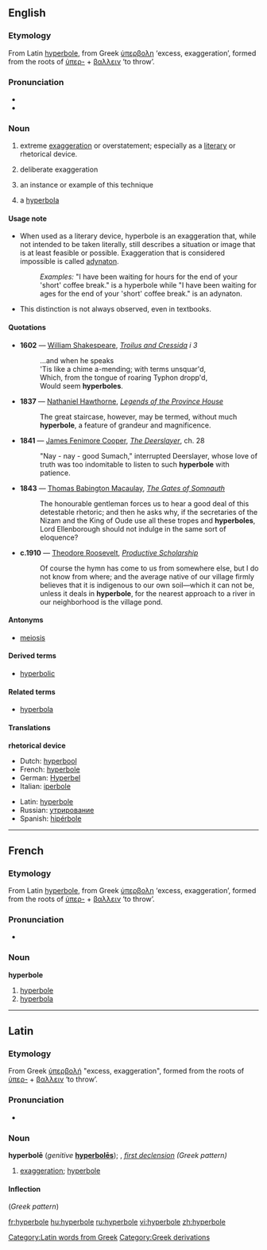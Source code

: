 {{wikipedia}}
==English==

===Etymology===
From Latin [[hyperbole#Latin|hyperbole]], from Greek [[ὑπερβολη]] ‘excess, exaggeration’, formed from the roots of [[ὑπερ-]] + [[βαλλειν]] ‘to throw’.

===Pronunciation===
*{{IPA|/haɪ'pɜ:bəli/}}
*{{audio|en-us-hyperbole.ogg|Audio (US)}}

===Noun===
{{en-noun}}

# {{uncountable}} extreme [[exaggeration]] or overstatement; especially as a [[literary]] or rhetorical device.
# {{uncountable}} deliberate exaggeration
# {{countable}} an instance or example of this technique
# {{countable}} {{obsolete}} a [[hyperbola]]

====Usage note====
*When used as a literary device, hyperbole is an exaggeration that, while not intended to be taken literally, still describes a situation or image that is at least feasible or possible. Exaggeration that is considered impossible is called [[adynaton]].
*:''Examples:'' "I have been waiting for hours for the end of your 'short' coffee break." is a hyperbole while "I have been waiting for ages for the end of your 'short' coffee break." is an adynaton.
*This distinction is not always observed, even in textbooks.

====Quotations====
{{timeline|
1600s=1602|
1800s=1837 1841 1843|
1900s=1910}}
*'''1602''' — [[w:William Shakespeare|William Shakespeare]], ''[[s:Troilus and Cressida|Troilus and Cressida]] i 3''
*:...and when he speaks<br/>'Tis like a chime a-mending; with terms unsquar'd,<br/>Which, from the tongue of roaring Typhon dropp'd,<br/>Would seem '''hyperboles'''.
*'''1837''' — [[w:Nathaniel Hawthorne|Nathaniel Hawthorne]], ''[[s:Legends of the Province House|Legends of the Province House]]''
*:The great staircase, however, may be termed, without much '''hyperbole''', a feature of grandeur and magnificence.
*'''1841''' — [[w:James Fenimore Cooper|James Fenimore Cooper]], ''[[s:The Deerslayer|The Deerslayer]]'', ch. 28
*:"Nay - nay - good Sumach," interrupted Deerslayer, whose love of truth was too indomitable to listen to such '''hyperbole''' with patience.
*'''1843''' — [[w:Thomas Babington Macaulay|Thomas Babington Macaulay]], ''[[s:The Gates of Somnauth|The Gates of Somnauth]]''
*:The honourable gentleman forces us to hear a good deal of this detestable rhetoric; and then he asks why, if the secretaries of the Nizam and the King of Oude use all these tropes and '''hyperboles''', Lord Ellenborough should not indulge in the same sort of eloquence?
*'''c.1910''' — [[w:Theodore Roosevelt|Theodore Roosevelt]], ''[[s:Productive Scholarship|Productive Scholarship]]''
*:Of course the hymn has come to us from somewhere else, but I do not know from where; and the average native of our village firmly believes that it is indigenous to our own soil—which it can not be, unless it deals in '''hyperbole''', for the nearest approach to a river in our neighborhood is the village pond.

====Antonyms====
*[[meiosis]]

====Derived terms====
*[[hyperbolic]]

====Related terms====
*[[hyperbola]]

====Translations====
'''rhetorical device'''
{{top}}
*Dutch: [[hyperbool]]
*French: [[hyperbole#French|hyperbole]] {{f}}
*German: [[Hyperbel]] {{f}}
*Italian: [[iperbole]] {{f}}
{{mid}}
*Latin: [[hyperbole#Latin|hyperbole]] {{f}}
*Russian: [[утрирование]] {{n}}
*Spanish: [[hipérbole]] {{f}}
{{bottom}}

----

==French==

===Etymology===
From Latin [[hyperbole#Latin|hyperbole]], from Greek [[ὑπερβολη]] ‘excess, exaggeration’, formed from the roots of [[ὑπερ-]] + [[βαλλειν]] ‘to throw’.

===Pronunciation===
*{{IPA|/ipɛʀbɔl/}}

===Noun===
'''hyperbole''' {{f}}

# [[hyperbole#English|hyperbole]]
# [[hyperbola]]

----

==Latin==

===Etymology===
From Greek [[ὑπερβολη|ὑπερβολή]] "excess, exaggeration", formed from the roots of [[ὑπερ-]] + [[βαλλειν]] ‘to throw’.

===Pronunciation===
*{{IPA|/hʏˈpɛːrbɔleː/}}

===Noun===
'''hyperbolē''' (''genitive'' '''[[hyperboles|hyperbolēs]]'''); {{f}}, ''[[Wiktionary Appendix:Latin first declension|first declension]] (Greek pattern)''

# [[exaggeration]]; [[#English|hyperbole]]

====Inflection====
{{ladecl1}} (''Greek pattern'')
{{la-decl-1st-Greek|hyperbol}}

[[Category:Latin words from Greek]]
[[Category:Greek derivations]]

[[fr:hyperbole]]
[[hu:hyperbole]]
[[ru:hyperbole]]
[[vi:hyperbole]]
[[zh:hyperbole]]
